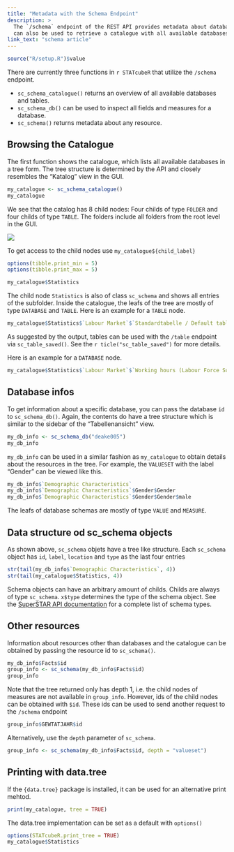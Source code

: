 ```yaml
---
title: "Metadata with the Schema Endpoint"
description: >
  The `/schema` endpoint of the REST API provides metadata about databases and
  can also be used to retrieve a catalogue with all available databases
link_text: "schema article"
---
```


```r
source("R/setup.R")$value
```

There are currently three functions in `r STATcubeR` that utilize the `/schema`
endpoint.

* `sc_schema_catalogue()` returns an overview of all available databases and tables.
* `sc_schema_db()` can be used to inspect all fields and measures for a database.
* `sc_schema()` returns metadata about any resource.

## Browsing the Catalogue

The first function shows the catalogue, which lists all available
databases in a tree form. The tree structure is determined by the API and
closely resembles the "Katalog" view in the GUI.

```r
my_catalogue <- sc_schema_catalogue()
my_catalogue
```

We see that the catalog has 8 child nodes: Four childs of type `FOLDER` and four childs of type `TABLE`.
The folders include all folders from the root level in the GUI.

<img src="img/catalogue.png"/>

To get access to the child nodes use `my_catalogue${child_label}`

```r
options(tibble.print_min = 5)
options(tibble.print_max = 5)
```

```r
my_catalogue$Statistics
```

The child node `Statistics` is also of class `sc_schema` and shows all entries of the subfolder.
Inside the catalogue, the leafs of the tree are mostly of type `DATABASE` and `TABLE`.
Here is an example for a `TABLE` node.

```r
my_catalogue$Statistics$`Labour Market`$`Standardtabelle / Default table (defaulttable_deake005)`
```

As suggested by the output, tables can be used with the `/table` endpoint via `sc_table_saved()`.
See the `r ticle("sc_table_saved")` for more details.

Here is an example for a `DATABASE` node.

```r
my_catalogue$Statistics$`Labour Market`$`Working hours (Labour Force Survey)`
```

## Database infos

To get information about a specific database, you can pass the database `id` to `sc_schema_db()`.
Again, the contents do have a tree structure which is similar to the sidebar of the "Tabellenansicht" view.

```r
my_db_info <- sc_schema_db("deake005")
my_db_info
```

`my_db_info` can be used in a similar fashion as `my_catalogue`
to obtain details about the resources in the tree. For example, the
`VALUESET` with the label "Gender" can be viewed like this.

```r
my_db_info$`Demographic Characteristics`
my_db_info$`Demographic Characteristics`$Gender$Gender
my_db_info$`Demographic Characteristics`$Gender$Gender$male
```

The leafs of database schemas are mostly of type `VALUE` and `MEASURE`.

## Data structure od sc_schema objects

As shown above, `sc_schema` objets have a tree like structure.
Each `sc_schema` object has `id`, `label`, `location` and `type` as the last four entries

```r
str(tail(my_db_info$`Demographic Characteristics`, 4))
str(tail(my_catalogue$Statistics, 4))
```

Schema objects can have an arbitrary amount of childs.
Childs are always of type `sc_schema`.
`x$type` determines the type of the schema object.
See the [SuperSTAR API documentation](https://docs.wingarc.com.au/superstar/9.11/open-data-api/open-data-api-reference/schema-endpoint) for a complete list of schema types.

## Other resources

Information about resources other than databases and the catalogue can
be obtained by passing the resource id to `sc_schema()`.

```r
my_db_info$Facts$id
group_info <- sc_schema(my_db_info$Facts$id)
group_info
```

Note that the tree returned only has depth 1, i.e. the child nodes of measures are not available in `group_info`. 
However, ids of the child nodes can be obtained with `$id`.
These ids can be used to send another request to the `/schema` endpoint

```r
group_info$GEWTATJAHR$id
```

Alternatively, use the `depth` parameter of `sc_schema`.

```r
group_info <- sc_schema(my_db_info$Facts$id, depth = "valueset")
```

## Printing with data.tree

If the `{data.tree}` package is installed, it can be used for an alternative
print mehtod.

```r
print(my_catalogue, tree = TRUE)
```

The data.tree implementation can be set as a default with `options()`

```r
options(STATcubeR.print_tree = TRUE)
my_catalogue$Statistics
```
